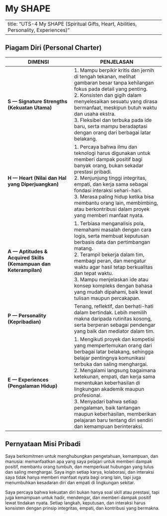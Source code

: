 # My SHAPE

---
title: "UTS-4 My SHAPE (Spiritual Gifts, Heart, Abilities, Personality, Experiences)"
---

## Piagam Diri (Personal Charter)

| DIMENSI | PENJELASAN |
|---------|------------|
| **S — Signature Strengths (Kekuatan Utama)** | 1. Mampu berpikir kritis dan jernih di tengah tekanan, melihat gambaran besar tanpa kehilangan fokus pada detail yang penting.<br>2. Konsisten dan gigih dalam menyelesaikan sesuatu yang dirasa bermanfaat, meskipun butuh waktu dan usaha ekstra.<br>3. Fleksibel dan terbuka pada ide baru, serta mampu beradaptasi dengan orang dari berbagai latar belakang. |
| **H — Heart (Nilai dan Hal yang Diperjuangkan)** | 1. Percaya bahwa ilmu dan teknologi harus digunakan untuk memberi dampak positif bagi banyak orang, bukan sekadar prestasi pribadi.<br>2. Menjunjung tinggi integritas, empati, dan kerja sama sebagai fondasi interaksi sehari-hari.<br>3. Merasa paling hidup ketika bisa membantu orang lain, membimbing, atau berkontribusi dalam proyek yang memberi manfaat nyata. |
| **A — Aptitudes & Acquired Skills (Kemampuan dan Keterampilan)** | 1. Terbiasa menganalisis pola, memahami masalah dengan cara logis, serta membuat keputusan berbasis data dan pertimbangan matang.<br>2. Terampil bekerja dalam tim, membagi peran, dan mengatur waktu agar hasil tetap berkualitas dan tepat waktu.<br>3. Mampu menjelaskan ide atau konsep kompleks dengan bahasa yang mudah dipahami, baik lewat tulisan maupun percakapan. |
| **P — Personality (Kepribadian)** | Tenang, reflektif, dan berhati-hati dalam bertindak. Lebih memilih makna daripada rutinitas kosong, serta berperan sebagai pendengar yang baik dan mediator dalam tim. |
| **E — Experiences (Pengalaman Hidup)** | 1. Mengikuti proyek dan kompetisi yang mempertemukan orang dari berbagai latar belakang, sehingga belajar pentingnya komunikasi terbuka dan saling menghargai.<br>2. Mengalami langsung bagaimana ketekunan, empati, dan kerja sama menentukan keberhasilan di lingkungan akademik maupun profesional.<br>3. Menyadari bahwa setiap pengalaman, baik tantangan maupun keberhasilan, memberikan pelajaran baru tentang diri sendiri dan kemampuan berinteraksi. |

## Pernyataan Misi Pribadi

Saya berkomitmen untuk menghubungkan pengetahuan, kemampuan, dan manusia: memanfaatkan apa yang saya pelajari untuk memberi dampak positif, membantu orang tumbuh, dan memperkuat hubungan yang tulus dan saling menghargai. Saya ingin setiap karya, kolaborasi, dan interaksi saya tidak hanya memberi manfaat nyata bagi orang lain, tapi juga menumbuhkan kesadaran diri dan empati di lingkungan sekitar.  

Saya percaya bahwa kekuatan diri bukan hanya soal skill atau prestasi, tapi juga kemampuan untuk hadir, mendengar, dan memberi dampak positif lewat tindakan nyata. Setiap langkah, keputusan, dan interaksi harus konsisten dengan prinsip integritas, empati, dan kontribusi yang bermakna.
